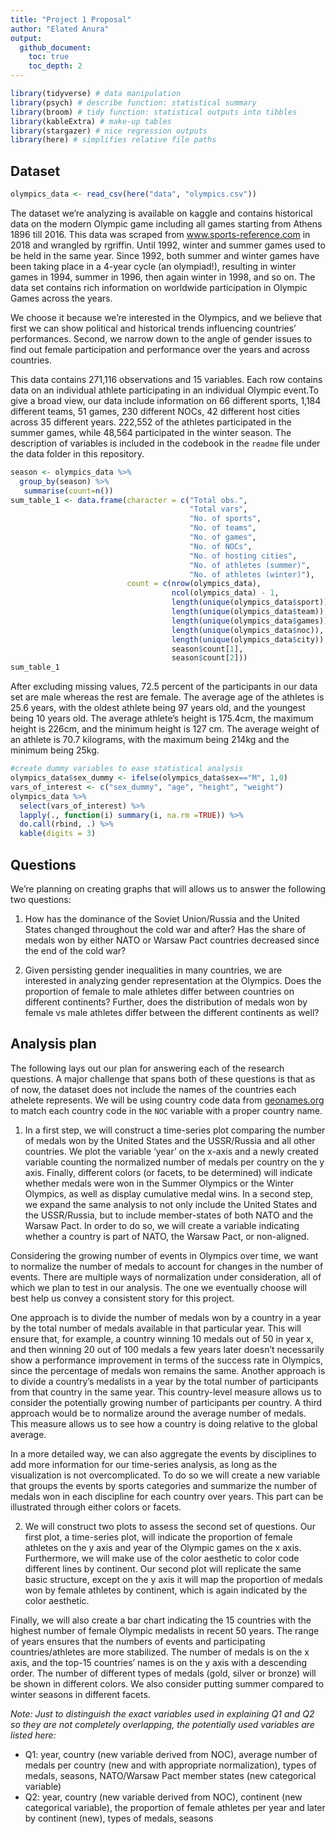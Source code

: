 ```yaml
---
title: "Project 1 Proposal"
author: "Elated Anura"
output: 
  github_document:
    toc: true
    toc_depth: 2
---
```


```r
library(tidyverse) # data manipulation
library(psych) # describe function: statistical summary
library(broom) # tidy function: statistical outputs into tibbles
library(kableExtra) # make-up tables
library(stargazer) # nice regression outputs
library(here) # simplifies relative file paths
```

## Dataset

```r
olympics_data <- read_csv(here("data", "olympics.csv"))
```

The dataset we’re analyzing is available on kaggle and contains historical data on the modern Olympic game including all games starting from Athens 1896 till 2016. This data was scraped from [www.sports-reference.com](www.sports-reference.com) in 2018 and wrangled by rgriffin. Until 1992, winter and summer games used to be held in the same year. Since 1992, both summer and winter games have been taking place in a 4-year cycle (an olympiad!), resulting in winter games in 1994, summer in 1996, then again winter in 1998, and so on. The data set contains rich information on worldwide participation in Olympic Games across the years. 

We choose it because we're interested in the Olympics, and we believe that first we can show political and historical trends influencing countries' performances. Second, we narrow down to the angle of gender issues to find out female participation and performance over the years and across countries.

This data contains 271,116 observations and 15 variables. Each row contains data on an individual athlete participating in an individual Olympic event.To give a broad view, our data include information on 66 different sports, 1,184 different teams, 51 games, 230 different NOCs, 42 different host cities across 35 different years. 222,552 of the athletes participated in the summer games, while 48,564 participated in the winter season. The description of variables is included in the codebook in the `readme` file under the data folder in this repository.

```r
season <- olympics_data %>%
  group_by(season) %>%
   summarise(count=n())
sum_table_1 <- data.frame(character = c("Total obs.", 
                                        "Total vars", 
                                        "No. of sports", 
                                        "No. of teams", 
                                        "No. of games", 
                                        "No. of NOCs",
                                        "No. of hosting cities", 
                                        "No. of athletes (summer)",
                                        "No. of athletes (winter)"), 
                          count = c(nrow(olympics_data), 
                                    ncol(olympics_data) - 1, 
                                    length(unique(olympics_data$sport)), 
                                    length(unique(olympics_data$team)),
                                    length(unique(olympics_data$games)),
                                    length(unique(olympics_data$noc)),
                                    length(unique(olympics_data$city)),
                                    season$count[1],
                                    season$count[2]))
sum_table_1
```

After excluding missing values, 72.5 percent of the participants in our data set are male whereas the rest are female. The average age of the athletes is 25.6 years, with the oldest athlete being 97 years old, and the youngest being 10 years old. The average athlete's height is 175.4cm, the maximum height is 226cm, and the minimum height is 127 cm. The average weight of an athlete is 70.7 kilograms, with the maximum being 214kg and the minimum being 25kg. 

```r
#create dummy variables to ease statistical analysis
olympics_data$sex_dummy <- ifelse(olympics_data$sex=="M", 1,0)
vars_of_interest <- c("sex_dummy", "age", "height", "weight")
olympics_data %>%
  select(vars_of_interest) %>%
  lapply(., function(i) summary(i, na.rm =TRUE)) %>% 
  do.call(rbind, .) %>%
  kable(digits = 3)
```

## Questions

We're planning on creating graphs that will allows us to answer the following two questions:

1. How has the dominance of the Soviet Union/Russia and the United States changed throughout the cold war and after? Has the share of medals won by either NATO or Warsaw Pact countries decreased since the end of the cold war?

2. Given persisting gender inequalities in many countries, we are interested in analyzing gender representation at the Olympics. Does the proportion of female to male athletes differ between countries on different continents? Further, does the distribution of medals won by female vs male athletes differ between the different continents as well?

## Analysis plan

The following lays out our plan for answering each of the research questions. A major challenge that spans both of these questions is that as of now, the dataset does not include the names of the countries each athelete represents. We will be using country code data from [geonames.org](geonames.org) to match each country code in the `NOC` variable with a proper country name.

1. In a first step, we will construct a time-series plot comparing the number of medals won by the United States and the USSR/Russia and all other countries. We plot the variable ‘year’ on the x-axis and a newly created variable counting the normalized number of medals per country on the y axis. Finally, different colors (or facets, to be determined) will indicate whether medals were won in the Summer Olympics or the Winter Olympics, as well as display cumulative medal wins. In a second step, we expand the same analysis to not only include the United States and the USSR/Russia, but to include member-states of both NATO and the Warsaw Pact. In order to do so, we will create a variable indicating whether a country is part of NATO, the Warsaw Pact, or non-aligned.

Considering the growing number of events in Olympics over time, we want to normalize the number of medals to account for changes in the number of events. There are multiple ways of normalization under consideration, all of which we plan to test in our analysis. The one we eventually choose will best help us convey a consistent story for this project.

One approach is to divide the number of medals won by a country in a year by the total number of medals available in that particular year. This will ensure that, for example, a country winning 10 medals out of 50 in year x, and then winning 20 out of 100 medals a few years later doesn't necessarily show a performance improvement in terms of the success rate in Olympics, since the percentage of medals won remains the same. Another approach is to divide a country's medalists in a year by the total number of participants from that country in the same year. This country-level measure allows us to consider the potentially growing number of participants per country. A third approach would be to normalize around the average number of medals. This measure allows us to see how a country is doing relative to the global average. 

In a more detailed way, we can also aggregate the events by disciplines to add more information for our time-series analysis, as long as the visualization is not overcomplicated. To do so we will create a new variable that groups the events by sports categories and summarize the number of medals won in each discipline for each country over years. This part can be illustrated through either colors or facets.

2. We will construct two plots to assess the second set of questions. Our first plot, a time-series plot, will indicate the proportion of female athletes on the y axis and year of the Olympic games on the x axis. Furthermore, we will make use of the color aesthetic to color code different lines by continent. Our second plot will replicate the same basic structure, except on the y axis it will map the proportion of medals won by female athletes by continent, which is again indicated by the color aesthetic. 

Finally, we will also create a bar chart indicating the 15 countries with the highest number of female Olympic medalists in recent 50 years. The range of years ensures that the numbers of events and participating countries/athletes are more stabilized. The number of medals is on the x axis, and the top-15 countries' names is on the y axis with a descending order. The number of different types of medals (gold, silver or bronze) will be shown in different colors. We also consider putting summer compared to winter seasons in different facets.

*Note: Just to distinguish the exact variables used in explaining Q1 and Q2 so they are not completely overlapping, the potentially used variables are listed here:*

- Q1: year, country (new variable derived from NOC), average number of medals per country (new and with appropriate normalization), types of medals, seasons, NATO/Warsaw Pact member states (new categorical variable)
- Q2: year, country (new variable derived from NOC), continent (new categorical variable), the proportion of female athletes per year and later by continent (new), types of medals, seasons